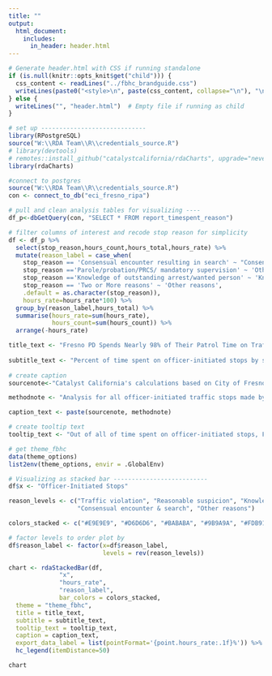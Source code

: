 ```yaml
---
title: ""
output:
  html_document:
    includes:
      in_header: header.html
---
```


```r
# Generate header.html with CSS if running standalone
if (is.null(knitr::opts_knit$get("child"))) {
  css_content <- readLines("../fbhc_brandguide.css")
  writeLines(paste0("<style>\n", paste(css_content, collapse="\n"), "\n</style>"), "header.html")
} else {
  writeLines("", "header.html")  # Empty file if running as child
}
```

```r
# set up -----------------------------
library(RPostgreSQL)
source("W:\\RDA Team\\R\\credentials_source.R")
# library(devtools)
# remotes::install_github("catalystcalifornia/rdaCharts", upgrade="never")
library(rdaCharts)

#connect to postgres
source("W:\\RDA Team\\R\\credentials_source.R")
con <- connect_to_db("eci_fresno_ripa")

# pull and clean analysis tables for visualizing ----
df_p<-dbGetQuery(con, "SELECT * FROM report_timespent_reason")

```


```r
# filter columns of interest and recode stop reason for simplicity
df <- df_p %>%
  select(stop_reason,hours_count,hours_total,hours_rate) %>%
  mutate(reason_label = case_when(
    stop_reason == 'Consensual encounter resulting in search' ~ "Consensual encounter & search", 
    stop_reason =='Parole/probation/PRCS/ mandatory supervision' ~ 'Other reasons',
    stop_reason =='Knowledge of outstanding arrest/wanted person' ~ 'Knowledge of outstanding arrest',
    stop_reason == 'Two or More reasons' ~ 'Other reasons',
    .default = as.character(stop_reason)),
    hours_rate=hours_rate*100) %>%
  group_by(reason_label,hours_total) %>%
  summarise(hours_rate=sum(hours_rate),
            hours_count=sum(hours_count)) %>%
  arrange(-hours_rate)

```

```r
title_text <- "Fresno PD Spends Nearly 98% of Their Patrol Time on Traffic Stops"
  
subtitle_text <- "Percent of time spent on officer-initiated stops by stop reason"
  
# create caption 
sourcenote<-"Catalyst California's calculations based on City of Fresno's Police Stop Data (2022), catalystcalifornia.org, 2024. "

methodnote <- "Analysis for all officer-initiated traffic stops made by officers in 2022. Other reasons include stops for probation or parole and stops made for two or more reasons."

caption_text <- paste(sourcenote, methodnote)

# create tooltip text
tooltip_text <- "Out of all of time spent on officer-initiated stops, Fresno PD spent <b>{point.hours_rate:.1f}%</b> of their time on stops for <b>{point.reason_label}</b>. "

# get theme_fbhc
data(theme_options)
list2env(theme_options, envir = .GlobalEnv)

```

```r
# Visualizing as stacked bar --------------------------
df$x <- "Officer-Initiated Stops"

reason_levels <- c("Traffic violation", "Reasonable suspicion", "Knowledge of outstanding arrest",
                   "Consensual encounter & search", "Other reasons")

colors_stacked <- c("#E9E9E9", "#D6D6D6", "#BABABA", "#9B9A9A", "#FDB913")

# factor levels to order plot by
df$reason_label <- factor(x=df$reason_label, 
                          levels = rev(reason_levels)) 

chart <- rdaStackedBar(df,
              "x",
              "hours_rate",
              "reason_label",
              bar_colors = colors_stacked,
  theme = "theme_fbhc",
  title = title_text,
  subtitle = subtitle_text,
  tooltip_text = tooltip_text,
  caption = caption_text,
  export_data_label = list(pointFormat='{point.hours_rate:.1f}%')) %>%
  hc_legend(itemDistance=50)

```

```r

chart

```
<script>
  widg = document.getElementsByClassName('html-widget'); //find widgets
  for (let i = 0; i < widg.length; i++) { //loop through
    document.getElementsByClassName('highchart')[i].style.width = '100%'; //adjust width
    document.getElementsByClassName('highchart')[i].style.height = '100%'; //adjust height
  }
</script>